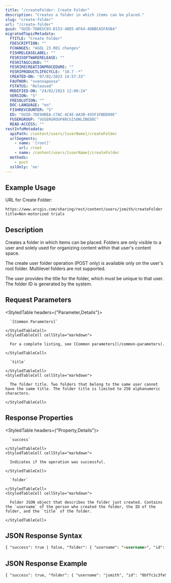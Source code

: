 ```yaml
---
title: "/createFolder: Create Folder"
description: "Creates a folder in which items can be placed."
slug: "create-folder"
url: "/create-folder"
guid: "GUID-7DBE5C03-D153-40D5-AF64-4DBBCA5FA5B4"
migratedTopicMetadata:
  FTITLE: "Create Folder"
  FDESCRIPTION: ""
  FCHANGES: "AGOL 23.R01 changes"
  FISHRELEASELABEL: ""
  FESRISOFTWARERELEASE: ""
  FESRITAGCLOUD: ""
  FESRIRECREATIONPROCEDURE: ""
  FESRIPRODUCTLIFECYCLE: "10.7 -*"
  CREATED-ON: "07/02/2023 14:57:33"
  FAUTHOR: "svennapoosa"
  FSTATUS: "Released"
  MODIFIED-ON: "24/02/2023 12:00:24"
  VERSION: "5"
  FRESOLUTION: ""
  DOC-LANGUAGE: "en"
  FISHREVCOUNTER: "5"
  ED: "GUID-7DE94BEA-C7AC-4C4E-AA3B-455F1FBDD89E"
  FUSERGROUP: "VUSERGROUPARCGISONLINEDOC"
  READ-ACCESS: ""
restInfoMetadata:
  apiPath: /content/users/[userName]/createFolder
  urlSegments:
    - name: '[root]'
      url: /root
    - name: /content/users/[userName]/createFolder
  methods:
    - post
  sslOnly: 'no'
---
```


## Example Usage

URL for Create Folder:

```markdown
https://www.arcgis.com/sharing/rest/content/users/jsmith/createFolder
title=Non-motorized trials
``` 

## Description

Creates a folder in which items can be placed. Folders are only visible to a user and solely used for organizing content within that user's content space.

The create user folder operation (POST only) is available only on the user's root folder. Multilevel folders are not supported. 

The user provides the title for the folder, which must be unique to that user. The folder ID is generated by the system. 

## Request Parameters 

<StyledTable headers={"Parameter,Details"}>
  <StyledTableRow>
    <StyledTableCell cellStyle="markdown">

      `[Common Parameters]` 

    </StyledTableCell>
    <StyledTableCell cellStyle="markdown">

      For a complete listing, see [Common parameters](/common-parameters).

    </StyledTableCell>
  </StyledTableRow>
  <StyledTableRow>
    <StyledTableCell cellStyle="markdown">

      `title` 

    </StyledTableCell>
    <StyledTableCell cellStyle="markdown">

      The folder title. Two folders that belong to the same user cannot have the same title. The folder title is limited to 250 alphanumeric characters.

    </StyledTableCell>
  </StyledTableRow>
</StyledTable>

## Response Properties

<StyledTable headers={"Property,Details"}>
  <StyledTableRow>
    <StyledTableCell cellStyle="markdown">

      `success` 

    </StyledTableCell>
    <StyledTableCell cellStyle="markdown">

      Indicates if the operation was successful.

    </StyledTableCell>
  </StyledTableRow>
  <StyledTableRow>
    <StyledTableCell cellStyle="markdown">

      `folder` 

    </StyledTableCell>
    <StyledTableCell cellStyle="markdown">

      Folder JSON object that describes the folder just created. Contains the `username` of the person who created the folder, the ID of the folder, and the `title` of the folder.

    </StyledTableCell>
  </StyledTableRow>
</StyledTable>

## JSON Response Syntax

```markdown
{ "success": true | false, "folder": { "username": "<username>", "id": "<folder id>", "title": "<folder title>" }}          
```

## JSON Response Example

```markdown
{ "success": true, "folder": { "username": "jsmith", "id": "0bffc1c3fe984a17bd9ae705b3ca7e22", "title": "Non-motorized trials" }}          
```

 
